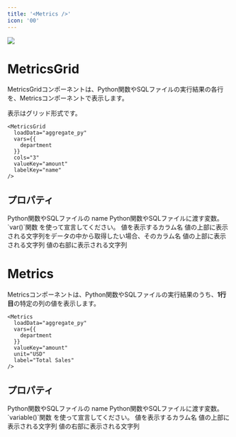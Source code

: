 ```yaml
---
title: '<Metrics />'
icon: '00'
---
```


<Frame>
  <img src="/assets/images/pages/metrics.jpg" />
</Frame>

# MetricsGrid

MetricsGridコンポーネントは、Python関数やSQLファイルの実行結果の各行を、Metricsコンポーネントで表示します。

表示はグリッド形式です。

```tsx
<MetricsGrid 
  loadData="aggregate_py" 
  vars={{
    department
  }}
  cols="3"
  valueKey="amount" 
  labelKey="name" 
/>
```

## プロパティ

<ParamField path="loadData" type="string" required>
  Python関数やSQLファイルの name
</ParamField>

<ParamField path="vars" type="{ [key: string]: Variable }">
  Python関数やSQLファイルに渡す変数。 `var()`関数 を使って宣言してください。
</ParamField>

<ParamField path="valueKey" type="string">
  値を表示するカラム名
</ParamField>

<ParamField path="labelKey" type="string">
  値の上部に表示される文字列をデータの中から取得したい場合、そのカラム名
</ParamField>

<ParamField path="label" type="string">
  値の上部に表示される文字列
</ParamField>

<ParamField path="unit" type="string">
  値の右部に表示される文字列
</ParamField>

# Metrics

Metricsコンポーネントは、Python関数やSQLファイルの実行結果のうち、**1行目**の特定の列の値を表示します。

```tsx
<Metrics 
  loadData="aggregate_py"
  vars={{
    department
  }}
  valueKey="amount" 
  unit="USD"
  label="Total Sales"
/>
```
## プロパティ

<ParamField path="loadData" type="string" required>
  Python関数やSQLファイルの name
</ParamField>

<ParamField path="vars" type="{ [key: string]: Variable }">
  Python関数やSQLファイルに渡す変数。 `variable()`関数 を使って宣言してください。
</ParamField>

<ParamField path="valueKey" type="string">
  値を表示するカラム名
</ParamField>

<ParamField path="label" type="string">
  値の上部に表示される文字列
</ParamField>

<ParamField path="unit" type="string">
  値の右部に表示される文字列
</ParamField>